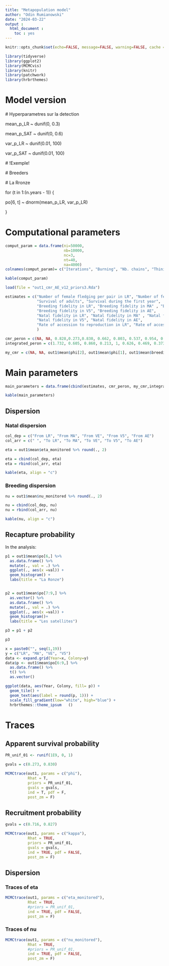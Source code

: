 ```yaml
---
title: "Metapopulation model"
author: "Odin Rumianowski"
date: "2024-03-22"
output :
  html_document :
    toc : yes
---
```


```r
knitr::opts_chunk$set(echo=FALSE, message=FALSE, warning=FALSE, cache = FALSE)
```


```r
library(tidyverse)
library(ggplot2)
library(MCMCvis)
library(knitr)
library(patchwork)
library(hrbrthemes)
```

# Model version 

 # Hyperparametres sur la detection

  mean_p_LR ~ dunif(0, 0.3)
  
  mean_p_SAT ~ dunif(0, 0.6)
  
  var_p_LR ~ dunif(0.01, 100)
  
  var_p_SAT ~ dunif(0.01, 100)
  
  # !Exemple!
  
  # Breeders
  
  # La Rronze
  
  for (t in 1:(n.years - 1)) {
  
  po[6, t] ~ dnorm(mean_p_LR, var_p_LR)
    
  }


# Computational parameters

```r
comput_param = data.frame(ni=50000,
                          nb=10000,
                          nc=3,
                          nt=40,
                          na=4000)
colnames(comput_param)= c("Iterations", "Burning", "Nb. chains", "Thining", "Adaptative phase")

kable(comput_param)

```





```r
load(file = "out1_cmr_AE_v12_priors3.Rda")
```


```r
estimates = c("Number of female fledging per pair in LR", "Number of female fledging per pair in small colonies",
              "Survival of adults", "Survival during the first year",
              "Breeding fidelity in LR", "Breeding fidelity in MA" , "Breeding fidelity in VE",
              "Breeding fidelity in V5", "Breeding fidelity in AE",
              "Natal fidelity in LR", "Natal fidelity in MA" , "Natal fidelity in VE",
              "Natal fidelity in V5", "Natal fidelity in AE",
              "Rate of accession to reproduction in LR", "Rate of accession to reproduction in small colonies"
              )
```


```r
cmr_peron = c(NA, NA, 0.828,0.273,0.830, 0.662, 0.803, 0.537, 0.954, 0.320, 0.429, 0.695, 0.713, 0.591, 0.716, 0.827)
integrated_peron = c(1.732, 0.605, 0.860, 0.213, 1, 0.626, 0.469, 0.373, 0.938, 0.392, 0.454, 0.722, 0.784, 0.301, 0.619, 0.846)
```

```r
my_cmr = c(NA, NA, out1$mean$phi[2], out1$mean$phi[1], out1$mean$breedingfidelity, out1$mean$natalfidelity, out1$mean$kappa) %>% round(., 3)
```


# Main parameters

```r
main_parameters = data.frame(cbind(estimates, cmr_peron, my_cmr,integrated_peron))
```


```r
kable(main_parameters)
```

## Dispersion
### Natal dispersion 

```r

col_dep = c("From LR", "From MA", "From VE", "From V5", "From AE")
col_arr = c(" ", "To LR", "To MA", "To VE", "To V5", "To AE")

```

```r
eta = out1$mean$eta_monitored %>% round(., 2)

eta = cbind(col_dep, eta)
eta = rbind(col_arr, eta)

```


```r
kable(eta, align = "c")
```

### Breeding dispersion

```r
nu = out1$mean$nu_monitored %>% round(., 2)

nu = cbind(col_dep, nu)
nu = rbind(col_arr, nu)

```


```r

kable(nu, align = "c")
```

## Recapture probability
           
In the analysis:

```r
p1 = out1$mean$po[6,] %>% 
  as.data.frame() %>%
  mutate(., val = .) %>% 
  ggplot(., aes(x =val)) +
  geom_histogram() +
  labs(title = "La Ronze")


p2 = out1$mean$po[7:9,] %>% 
  as.vector() %>% 
  as.data.frame() %>%
  mutate(., val = .) %>% 
  ggplot(., aes(x =val)) +
  geom_histogram()+
  labs(title = "Les satellites")

p3 = p1 + p2

p3

```


```r

x = paste0("", seq(1,19))
y = c("LR", "MA", "VE", "V5")
data <- expand.grid(Year=x, Colony=y)
data$p <- out1$mean$po[6:9,] %>% 
  as.data.frame() %>% 
  t() %>% 
  as.vector()

ggplot(data, aes(Year, Colony, fill= p)) + 
  geom_tile() +
  geom_text(aes(label = round(p, 1))) +
  scale_fill_gradient(low="white", high="blue") +
  hrbrthemes::theme_ipsum	()

```

# Traces
## Apparent survival probability


```r
PR_unif_01 <- runif(1E9, 0, 1)
```


```r
gvals = c(0.273, 0.830)

MCMCtrace(out1, params = c("phi"),
          Rhat = T,
          priors = PR_unif_01,
          gvals = gvals,
          ind = T, pdf = F,
          post_zm = F)

```



## Recruitment probability

```r


gvals = c(0.716, 0.827)

MCMCtrace(out1, params = c("kappa"),
          Rhat = TRUE,
          priors = PR_unif_01,
          gvals = gvals,
          ind = TRUE, pdf = FALSE,
          post_zm = F)


```


## Dispersion

### Traces of eta

```r

MCMCtrace(out1, params = c("eta_monitored"),
          Rhat = TRUE,
          #priors = PR_unif_01,
          ind = TRUE, pdf = FALSE,
          post_zm = F)


```

### Traces of nu

```r

MCMCtrace(out1, params = c("nu_monitored"),
          Rhat = TRUE,
          #priors = PR_unif_01,
          ind = TRUE, pdf = FALSE,
          post_zm = F)
```
